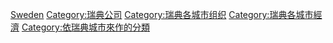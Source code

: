 {{containercat}}

[[Category:各國各城市公司|Sweden]]
[[Category:瑞典公司|Category:瑞典公司]]
[[Category:瑞典各城市组织|Category:瑞典各城市组织]]
[[Category:瑞典各城市經濟|Category:瑞典各城市經濟]]
[[Category:依瑞典城市來作的分類|Category:依瑞典城市來作的分類]]